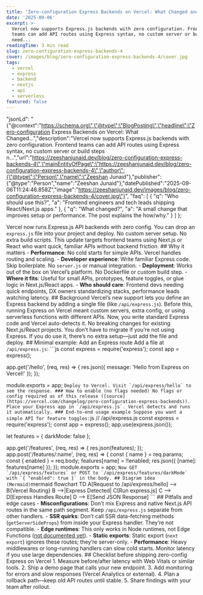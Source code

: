 ```yaml
---
title: 'Zero-configuration Express Backends on Vercel: What Changed and How to Use It'
date: '2025-09-06'
excerpt: >-
  Vercel now supports Express.js backends with zero configuration. Frontend
  teams can add API routes using Express syntax, no custom server or build steps
  need...
readingTime: 3 min read
slug: zero-configuration-express-backends-4
cover: /images/blog/zero-configuration-express-backends-4/cover.jpg
tags:
  - vercel
  - express
  - backend
  - nextjs
  - api
  - serverless
featured: false
---
```

  "jsonLd": "{\"@context\":\"https://schema.org\",\"@type\":\"BlogPosting\",\"headline\":\"Zero-configuration Express Backends on Vercel: What Changed…\",\"description\":\"Vercel now supports Express.js backends with zero configuration. Frontend teams can add API routes using Express syntax, no custom server or build steps n…\",\"url\":\"https://zeeshanjunaid.dev/blog/zero-configuration-express-backends-4\",\"mainEntityOfPage\":\"https://zeeshanjunaid.dev/blog/zero-configuration-express-backends-4\",\"author\":{\"@type\":\"Person\",\"name\":\"Zeeshan Junaid\"},\"publisher\":{\"@type\":\"Person\",\"name\":\"Zeeshan Junaid\"},\"datePublished\":\"2025-09-06T11:24:46.858Z\",\"image\":\"https://zeeshanjunaid.dev/images/blog/zero-configuration-express-backends-4/cover.jpg\"}",
  "faq": [
    {
      "q": "Who should use this?",
      "a": "Frontend engineers and tech leads shipping React/Next.js apps."
    },
    {
      "q": "What changed?",
      "a": "A small change that improves setup or performance. The post explains the how/why."
    }
  ]
};

Vercel now runs Express.js API backends with zero config. You can drop an `express.js` file into your project and deploy. No custom server setup. No extra build scripts. This update targets frontend teams using Next.js or React who want quick, familiar APIs without backend friction. ## Why it matters - **Performance**: No cold starts for simple APIs. Vercel handles routing and scaling. - **Developer experience**: Write familiar Express code. Skip boilerplate. No `server.js` or manual integration. - **Deployment**: Works out of the box on Vercel’s platform. No Dockerfile or custom build step. - **Where it fits**: Useful for small APIs, prototypes, feature toggles, or glue logic in Next.js/React apps. - **Who should care**: Frontend devs needing quick endpoints, DX owners standardizing stacks, performance leads watching latency. ## Background Vercel’s new support lets you define an Express backend by adding a single file (like `/api/express.js`). Before this, running Express on Vercel meant custom servers, extra config, or using serverless functions with different APIs. Now, you write standard Express code and Vercel auto-detects it. No breaking changes for existing Next.js/React projects. You don’t have to migrate if you’re not using Express. If you do use it, there’s no extra setup—just add the file and deploy. ## Minimal example: Add an Express route Add a file at `/api/express.js`: ```js
const express = require('express');
const app = express();

app.get('/hello', (req, res) => {
  res.json({ message: 'Hello from Express on Vercel!' });
});

module.exports = app;
``` Deploy to Vercel. Visit `/api/express/hello` to see the response. ### How to enable (no flags needed) No flags or config required as of this release ([source](https://vercel.com/changelog/zero-configuration-express-backends)). Place your Express app in `/api/express.js`. Vercel detects and runs it automatically. ### End-to-end usage example Suppose you want a simple API for feature toggles: ```js
// /api/express.js
const express = require('express');
const app = express();
app.use(express.json());

let features = { darkMode: false };

app.get('/features', (req, res) => {
  res.json(features);
});
app.post('/features/:name', (req, res) => {
  const { name } = req.params;
  const { enabled } = req.body;
  features[name] = !!enabled;
  res.json({ [name]: features[name] });
});
module.exports = app;
``` Now GET `/api/express/features` or POST to `/api/express/features/darkMode` with `{ "enabled": true }` in the body. ## Diagram idea (Mermaid) ```mermaid
flowchart TD
    A[Request to /api/express/hello] --> B{Vercel Routing}
    B -->|Express Detected| C[Run express.js]
    C --> D[Express Handles Route]
    D --> E[Send JSON Response]
``` ## Pitfalls and edge cases - **Misconfigurations**: Don’t mix Express and native Next.js API routes in the same path segment. Keep `/api/express.js` separate from other handlers. - **SSR quirks**: Don’t call SSR data-fetching methods (`getServerSideProps`) from inside your Express handler. They’re not compatible. - **Edge runtimes**: This only works in Node runtimes, not Edge Functions ([not documented yet](https://vercel.com/changelog/zero-configuration-express-backends)). - **Static exports**: Static export (`next export`) ignores these routes; they’re server-only. - **Performance**: Heavy middlewares or long-running handlers can slow cold starts. Monitor latency if you use large dependencies. ## Checklist before shipping zero-config Express on Vercel 1. Measure before/after latency with Web Vitals or similar tools. 2. Ship a demo page that calls your new endpoint. 3. Add monitoring for errors and slow responses (Vercel Analytics or external). 4. Plan a rollback path—keep old API routes until stable. 5. Share findings with your team after rollout.
